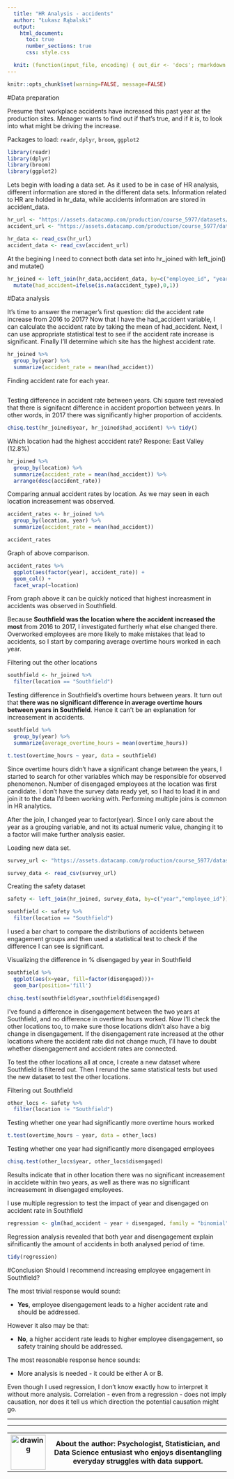 ```yaml
---
  title: "HR Analysis - accidents"
  author: "Łukasz Rąbalski"
  output: 
    html_document:
      toc: true
      number_sections: true
      css: style.css

  knit: (function(input_file, encoding) { out_dir <- 'docs'; rmarkdown::render(input_file, encoding=encoding, output_file=file.path(dirname(input_file), out_dir, 'index.html'))})
---
```



```r
knitr::opts_chunk$set(warning=FALSE, message=FALSE)
```

#Data preparation

Presume that workplace accidents have increased this past year at the production sites. Menager wants to find out if that's true, and if it is, to look into what might be driving the increase.

Packages to load: `readr`, `dplyr`, `broom`, `ggplot2`
```r
library(readr)
library(dplyr)
library(broom)
library(ggplot2)
```
Lets begin with loading a data set. As it used to be in case of HR analysis, different information are stored in the different data sets. Information related to HR are holded in hr_data, while accidents information are stored in accident_data. 
```r
hr_url <- "https://assets.datacamp.com/production/course_5977/datasets/hr_data_2.csv"
accident_url <- "https://assets.datacamp.com/production/course_5977/datasets/accident_data.csv"

hr_data <- read_csv(hr_url)
accident_data <- read_csv(accident_url)
```
At the begining I need to connect both data set into hr_joined with left_join() and mutate()
```r
hr_joined <- left_join(hr_data,accident_data, by=c("employee_id", "year")) %>% 
  mutate(had_accident=ifelse(is.na(accident_type),0,1))
```
#Data analysis

It's time to answer the menager's first question: did the accident rate increase from 2016 to 2017? Now that I have the had_accident variable, I can calculate the accident rate by taking the mean of had_accident. Next, I can use appropriate statistical test to see if the accident rate increase is significant. Finally I'll determine which site has the highest accident rate.
  
```r
hr_joined %>% 
  group_by(year) %>% 
  summarize(accident_rate = mean(had_accident))
```
Finding accident rate for each year.
```r
```
Testing difference in accident rate between years. Chi square test revealed that there is signifacnt difference in accident proportion between years. In other words, in 2017 there was significantly higher proportion of accidents.

```r
chisq.test(hr_joined$year, hr_joined$had_accident) %>% tidy()
```
Which location had the highest acccident rate? Respone: East Valley (12.8%)

```r
hr_joined %>% 
  group_by(location) %>%  
  summarize(accident_rate = mean(had_accident)) %>% 
  arrange(desc(accident_rate))
```

Comparing annual accident rates by location. As we may seen in each location increasement was observed.

```r
accident_rates <- hr_joined %>% 
  group_by(location, year) %>% 
  summarize(accident_rate = mean(had_accident))

accident_rates
```
Graph of above comparison.

```r
accident_rates %>% 
  ggplot(aes(factor(year), accident_rate)) +
  geom_col() +
  facet_wrap(~location)
```
From graph above it can be quickly noticed that highest increasment in accidents was observed in Southfield.
  
Because **Southfield was the location where the accident increased the most** from 2016 to 2017, I investigated furtherly what else changed there. Overworked employees are more likely to make mistakes that lead to accidents, so I start by comparing average overtime hours worked in each year.
  
Filtering out the other locations
```r
southfield <- hr_joined %>% 
  filter(location == "Southfield")
```


Testing difference in Southfield's overtime hours between years. It turn out that **there was no significant difference in average overtime hours between years in Southfield**. Hence it can't be an explanation for increasement in accidents.
```r
southfield %>%
  group_by(year) %>% 
  summarize(average_overtime_hours = mean(overtime_hours))

t.test(overtime_hours ~ year, data = southfield) 
```

Since overtime hours didn't have a significant change between the years, I started to search for other variables which may be responsible for observed phenomenon. Number of disengaged employees at the location was first candidate. I don't have the survey data ready yet, so I had to load it in and join it to the data I'd been working with. Performing multiple joins is common in HR analytics.

After the join, I changed year to factor(year). Since I only care about the year as a grouping variable, and not its actual numeric value, changing it to a factor will make further analysis easier.
  
Loading new data set.
```r
survey_url <- "https://assets.datacamp.com/production/course_5977/datasets/survey_data_2.csv"

survey_data <- read_csv(survey_url)
```
Creating the safety dataset
```r
safety <- left_join(hr_joined, survey_data, by=c("year","employee_id")) %>% mutate(disengaged=ifelse(engagement<=2,1,0), year=factor(year))

southfield <- safety %>% 
  filter(location == "Southfield")
```
I used a bar chart to compare the distributions of accidents between engagement groups and then used a statistical test to check if the difference I can see is significant.

Visualizing the difference in % disengaged by year in Southfield
```r
southfield %>%
  ggplot(aes(x=year, fill=factor(disengaged)))+
  geom_bar(position='fill')

chisq.test(southfield$year,southfield$disengaged)
```
I've found a difference in disengagement between the two years at Southfield, and no difference in overtime hours worked. Now I'll check the other locations too, to make sure those locations didn't also have a big change in disengagement. If the disengagement rate increased at the other locations where the accident rate did not change much, I'll have to doubt whether disengagement and accident rates are connected.

To test the other locations all at once, I create a new dataset where Southfield is filtered out. Then I rerund the same statistical tests but used the new dataset to test the other locations.

Filtering out Southfield
```r
other_locs <- safety %>% 
  filter(location != "Southfield")
```
Testing whether one year had significantly more overtime hours worked
```r
t.test(overtime_hours ~ year, data = other_locs) 
```
Testing whether one year had significantly more disengaged employees
```r
chisq.test(other_locs$year, other_locs$disengaged)
```
Results indicate that in other location there was no significant increasement in accidete within two years, as well as there was no significant increasement in disengaged employees.
  
  
I use multiple regression to test the impact of year and disengaged on accident rate in Southfield
```r
regression <- glm(had_accident ~ year + disengaged, family = "binomial", data = safety)
```
Regression analysis revealed that both year and disengagement explain sifnificantly the amount of accidents in both analysed period of time.
```r
tidy(regression)
```

#Conclusion
Should I recommend increasing employee engagement in Southfield?
  
The most trivial response would sound:
  
* **Yes**, employee disengagement leads to a higher accident rate and should be addressed.
  
However it also may be that:

* **No**, a higher accident rate leads to higher employee disengagement, so safety training should be addressed.
  
The most reasonable response hence sounds:

* More analysis is needed - it could be either A or B.
  
Even though I used regression, I don't know exactly how to interpret it without more analysis. Correlation - even from a regression - does not imply causation, nor does it tell us which direction the potential causation might go.

---
***

<table>
  <tr><th align="center"><img src="./pics/image.png" alt="drawing" width="80"/></th><th align="center"> About the author: Psychologist, Statistician, and Data Science entusiast who enjoys disentangling everyday struggles with data support.</th></tr>
</table>
